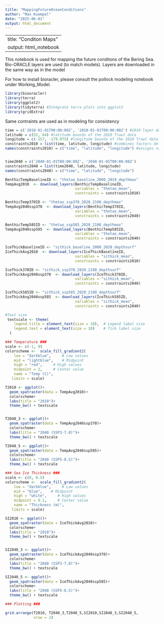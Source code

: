 ```yaml
---
title: "MappingFutureOceanConditions"
author: "Max Kuempel"
date: "2025-06-01"
output: html_document
---
```

---
title: "Conditon Maps"
output: html_notebook
---

This notebook is used for mapping the future conditons of the Bering Sea. Bio-ORACLE layers are used (to match models). Layers are downloaded in the same way as in the model

For how to install bioracler, please consult the pollock modeling notebook under Working_Model. 

```r
library(biooracler)
library(terra)
library(ggplot2)
library(tidyterra) #Integrate terra plots into ggplot2
library(gridExtra)
```

Same contraints are used as in modeling for consistency
```r
time = c('2010-01-01T00:00:00Z', '2010-01-01T00:00:00Z') #2010 layer date
latitude = c(52, 64) #latitude bounds of the 2010 Trawl data
longitude = c(-157, -179.975) #longitude bounds of the 2010 Trawl data
constraints2010 = list(time, latitude, longitude) #combines factors defined above
names(constraints2010) = c("time", "latitude", "longitude") #assigns names to each constraint so biooracler can read them


time2040 = c('2040-01-01T00:00:00Z', '2040-01-01T00:00:00Z')
constraints2040 = list(time2040, latitude, longitude)
names(constraints2040) = c("time", "latitude", "longitude")
```

```r
BenthicTempBaselineID <- "thetao_baseline_2000_2019_depthmax"
TempAvg2010  <- download_layers(BenthicTempBaselineID, 
                                variables = "thetao_mean", 
                                constraints = constraints2010)

BenthicTemp370ID <- "thetao_ssp370_2020_2100_depthmax"
TempAvg2040ssp370  <- download_layers(BenthicTemp370ID, 
                                variables = "thetao_mean", 
                                constraints = constraints2040)

BenthicTemp585ID <- "thetao_ssp585_2020_2100_depthmax"
TempAvg2040ssp585  <- download_layers(BenthicTemp585ID, 
                                variables = "thetao_mean", 
                                constraints = constraints2040)


```

```r
IceThickBaselineID <- "sithick_baseline_2000_2020_depthsurf"
IceThickAvg2010  <- download_layers(IceThickBaselineID, 
                                variables = "sithick_mean", 
                                constraints = constraints2010)

IceThick370ID <- "sithick_ssp370_2020_2100_depthsurf"
IceThickAvg2040ssp370  <- download_layers(IceThick370ID, 
                                variables = "sithick_mean", 
                                constraints = constraints2040)

IceThick585ID <- "sithick_ssp585_2020_2100_depthsurf"
IceThickAvg2040ssp585  <- download_layers(IceThick585ID, 
                                variables = "sithick_mean", 
                                constraints = constraints2040)

```


```r
#Text size
 textscale <- theme(
    legend.title = element_text(size = 10),  # Legend label size
    legend.text = element_text(size = 10)    # Tick label size
  )

### Temperature ###
scale <- c(-1, 9)
colorscheme <-  scale_fill_gradient2(
    low = "darkblue",     # Low values
    mid = "lightblue",    # Midpoint
    high = "red",     # High values
    midpoint = 2,     # Center value
    name = "Temp (C)",
   limits = scale)

T2010 <- ggplot()+
  geom_spatraster(data = TempAvg2010)+
  colorscheme+
  labs(title = "2010")+
  theme_bw() + textscale


T2040_3 <- ggplot()+
  geom_spatraster(data = TempAvg2040ssp370)+
  colorscheme+
  labs(title = "2040 (SSP3-7.0)")+
  theme_bw() + textscale

T2040_5 <- ggplot()+
  geom_spatraster(data = TempAvg2040ssp585)+
  colorscheme+
  labs(title = "2040 (SSP5-8.5)")+
  theme_bw() + textscale

### Sea Ice Thickness ###
scale <- c(0, 0.5)
colorscheme <-  scale_fill_gradient2(
    low = "darkblue",     # Low values
    mid = "blue",    # Midpoint
    high = "white",     # High values
    midpoint = 0.1,     # Center value
    name = "Thickness (m)",
   limits = scale)

SI2010 <- ggplot()+
  geom_spatraster(data = IceThickAvg2010)+
  colorscheme+
  labs(title = "2010")+
  theme_bw() + textscale


SI2040_3 <- ggplot()+
  geom_spatraster(data = IceThickAvg2040ssp370)+
  colorscheme+
  labs(title = "2040 (SSP3-7.0)")+
  theme_bw() + textscale

SI2040_5 <- ggplot()+
  geom_spatraster(data = IceThickAvg2040ssp585)+
  colorscheme+
  labs(title = "2040 (SSP5-8.5)")+
  theme_bw() + textscale

### Plotting ###

grid.arrange(T2010, T2040_3,T2040_5,SI2010,SI2040_3,SI2040_5,
             nrow = 2)

```


